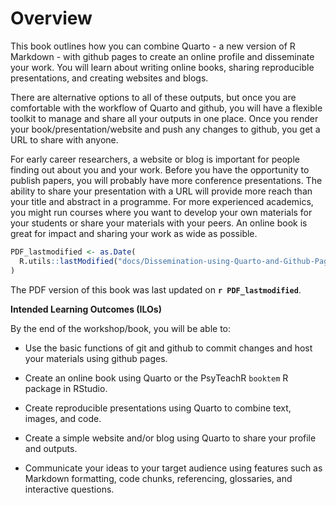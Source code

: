 # Overview {.unnumbered}

This book outlines how you can combine Quarto - a new version of R Markdown - with github pages to create an online profile and disseminate your work. You will learn about writing online books, sharing reproducible presentations, and creating websites and blogs.

There are alternative options to all of these outputs, but once you are comfortable with the workflow of Quarto and github, you will have a flexible toolkit to manage and share all your outputs in one place. Once you render your book/presentation/website and push any changes to github, you get a URL to share with anyone.

For early career researchers, a website or blog is important for people finding out about you and your work. Before you have the opportunity to publish papers, you will probably have more conference presentations. The ability to share your presentation with a URL will provide more reach than your title and abstract in a programme. For more experienced academics, you might run courses where you want to develop your own materials for your students or share your materials with your peers. An online book is great for impact and sharing your work as wide as possible.

```r
PDF_lastmodified <- as.Date(
  R.utils::lastModified("docs/Dissemination-using-Quarto-and-Github-Pages.pdf")
)
```

The PDF version of this book was last updated on **`r PDF_lastmodified`**.

**Intended Learning Outcomes (ILOs)**

By the end of the workshop/book, you will be able to:

-   Use the basic functions of git and github to commit changes and host your materials using github pages.

-   Create an online book using Quarto or the PsyTeachR `booktem` R package in RStudio.

-   Create reproducible presentations using Quarto to combine text, images, and code.

-   Create a simple website and/or blog using Quarto to share your profile and outputs.

-   Communicate your ideas to your target audience using features such as Markdown formatting, code chunks, referencing, glossaries, and interactive questions.
